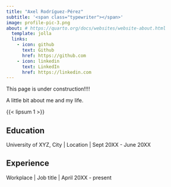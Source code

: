 ```yaml
---
title: "Axel Rodríguez-Pérez"
subtitle: '<span class="typewriter"></span>'
image: profile-pic-3.png
about: # https://quarto.org/docs/websites/website-about.html
  template: jolla
  links:
    - icon: github
      text: Github
      href: https://github.com
    - icon: linkedin
      text: LinkedIn
      href: https://linkedin.com
---
```


This page is under construction!!!!

A little bit about me and my life.

{{< lipsum 1 >}}

## Education

University of XYZ, City \| Location \| Sept 20XX - June 20XX

## Experience
 
Workplace \| Job title \| April 20XX - present

```{=html}
<script>
document.addEventListener('DOMContentLoaded', function () {
  const phrases = ["Bioinformatician", "Omics Enthusiast", "Cancer Biology Enthusiast"];
  const el = document.querySelector('.typewriter');
  let i = 0, j = 0, current = [], isDeleting = false;

  function type() {
    const full = phrases[i];
    if (!isDeleting) {
      if (j < full.length) {
        current.push(full.charAt(j));
        j++;
        el.textContent = current.join('');
      } else {
        isDeleting = true;
        setTimeout(type, 1000);
        return;
      }
    } else {
      if (j > 0) {
        current.pop();
        j--;
        el.textContent = current.join('');
      } else {
        isDeleting = false;
        i = (i + 1) % phrases.length;
      }
    }
    const timeout = isDeleting ? 100 : 150;
    setTimeout(type, timeout);
  }

  type();
});
</script>
```

